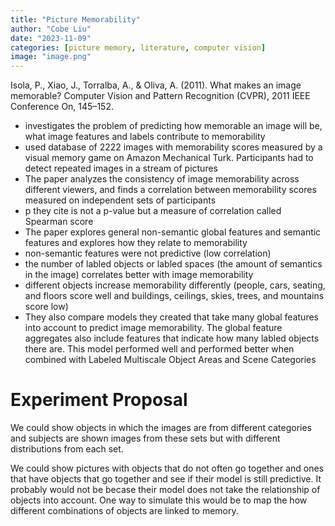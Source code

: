 ```yaml
---
title: "Picture Memorability"
author: "Cobe Liu"
date: "2023-11-09"
categories: [picture memory, literature, computer vision]
image: "image.png"
---
```


Isola, P., Xiao, J., Torralba, A., & Oliva, A. (2011). What makes an image memorable? Computer Vision and Pattern Recognition (CVPR), 2011 IEEE Conference On, 145–152.


- investigates the problem of predicting how memorable an image will be, what image features and labels contribute to memorability
- used database of 2222 images with memorability scores measured by a visual memory game on Amazon Mechanical Turk. Participants had to detect repeated images in a stream of pictures
- The paper analyzes the consistency of image memorability across different viewers, and finds a correlation between memorability scores measured on independent sets of participants
* p they cite is not a p-value but a measure of correlation called Spearman score
- The paper explores general non-semantic global features and semantic features and explores how they relate to memorability
* non-semantic features were not predictive (low correlation)
* the number of labled objects or labled spaces (the amount of semantics in the image) correlates better with image memorability
* different objects increase memorability differently (people, cars, seating, and floors score well and buildings, ceilings, skies, trees, and mountains score low)
- They also compare models they created that take many global features into account to predict image memorability. The global feature aggregates also include features that indicate how many labled objects there are. This model performed well and performed better when combined with Labeled Multiscale Object Areas and Scene Categories

# Experiment Proposal
We could show objects in which the images are from different categories and subjects are shown images from these sets but with different distributions from each set.

We could show pictures with objects that do not often go together and ones that have objects that go together and see if their model is still predictive. It probably would not be becase their model does not take the relationship of objects into account. One way to simulate this would be to map the how different combinations of objects are linked to memory. 

